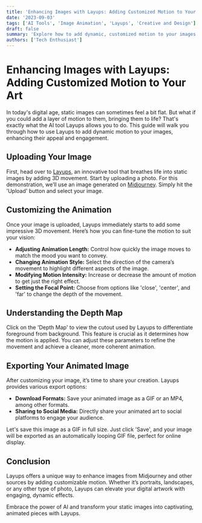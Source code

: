 ```yaml
---
title: 'Enhancing Images with Layups: Adding Customized Motion to Your Art'
date: '2023-09-03'
tags: ['AI Tools', 'Image Animation', 'Layups', 'Creative and Design']
draft: false
summary: 'Explore how to add dynamic, customized motion to your images using the innovative AI tool, Layups. This guide provides a step-by-step tutorial on enhancing your digital artwork.'
authors: ['Tech Enthusiast']
---
```


# Enhancing Images with Layups: Adding Customized Motion to Your Art

In today's digital age, static images can sometimes feel a bit flat. But what if you could add a layer of motion to them, bringing them to life? That's exactly what the AI tool Layups allows you to do. This guide will walk you through how to use Layups to add dynamic motion to your images, enhancing their appeal and engagement.

## Uploading Your Image

First, head over to [Layups](https://convert.leiapix.com/), an innovative tool that breathes life into static images by adding 3D movement. Start by uploading a photo. For this demonstration, we’ll use an image generated on [Midjourney](https://www.midjourney.com/). Simply hit the 'Upload' button and select your image.

## Customizing the Animation

Once your image is uploaded, Layups immediately starts to add some impressive 3D movement. Here’s how you can fine-tune the motion to suit your vision:

- **Adjusting Animation Length:** Control how quickly the image moves to match the mood you want to convey.
- **Changing Animation Style:** Select the direction of the camera’s movement to highlight different aspects of the image.
- **Modifying Motion Intensity:** Increase or decrease the amount of motion to get just the right effect.
- **Setting the Focal Point:** Choose from options like 'close', 'center', and 'far' to change the depth of the movement.

## Understanding the Depth Map

Click on the 'Depth Map' to view the cutout used by Layups to differentiate foreground from background. This feature is crucial as it determines how the motion is applied. You can adjust these parameters to refine the movement and achieve a cleaner, more coherent animation.

## Exporting Your Animated Image

After customizing your image, it’s time to share your creation. Layups provides various export options:

- **Download Formats:** Save your animated image as a GIF or an MP4, among other formats.
- **Sharing to Social Media:** Directly share your animated art to social platforms to engage your audience.

Let's save this image as a GIF in full size. Just click 'Save', and your image will be exported as an automatically looping GIF file, perfect for online display.

## Conclusion

Layups offers a unique way to enhance images from Midjourney and other sources by adding customizable motion. Whether it’s portraits, landscapes, or any other type of photo, Layups can elevate your digital artwork with engaging, dynamic effects.

Embrace the power of AI and transform your static images into captivating, animated pieces with Layups.

